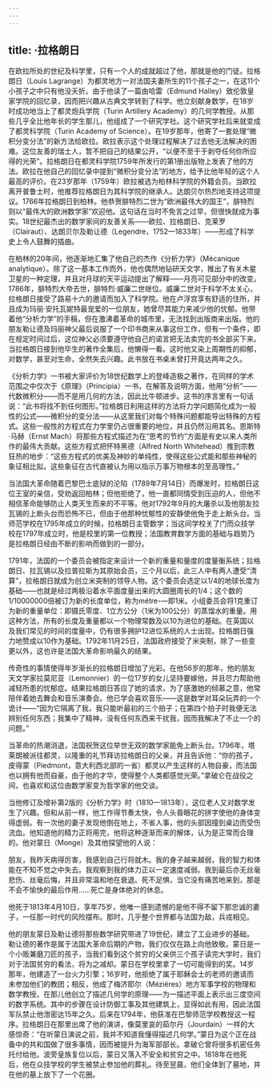 ```yaml
---
---
---
```

title: ·拉格朗日
---




在欧拉所处的世纪及科学里，只有一个人的成就超过了他，那就是他的门徒。拉格朗日（Louis Lagrange）为都灵地方一对法国夫妻所生的11个孩子之一，在这11个小孩子之中只有他没夭折。由于他读了一篇由哈雷（Edmund Halley）致伦敦皇家学院的回忆录，因而把兴趣从古典文学转到了科学。他立刻献身数学，在18岁时成功地当上了都灵炮兵学院（Turin Artillery Academy）的几何学教授。从那些几乎全比他年长的学生那儿，他组成了一个研究学社。这个研究学社后来就变成了都灵科学院（Turin Academy of Science）。在19岁那年，他寄了一套处理“微积分变分法”的新方法给欧拉。欧拉表示这个处理过程解决了过去他无法解决的困难。这位友善的瑞士人，暂不把自己的结果公开，“以便不至于于剥夺任何你所应得的光荣”。拉格朗日在都灵科学院1759年所发行的第1册出版物上发表了他的方法。欧拉在他自己的回忆录中提到“微积分变分法”的地方，给予比他年轻的这个人最高的评价。在23岁那年（1759年）欧拉被选为柏林科学院的外籍会员。当欧拉离开普鲁士时，他推荐拉格朗日为其科学院的继承人。达朗贝尔热烈地支持这项提议。1766年拉格朗日到柏林。他恭贺腓特烈二世为“欧洲最伟大的国王”，腓特烈则以“最伟大的欧洲数学家”欢迎他。这句话在当时不免言之过早，但很快就成为事实。18世纪最杰出的数学家间的友善关系——欧拉、拉格朗日、克莱罗（Clairaut）、达朗贝尔及勒让德（Legendre，1752—1833年）——形成了科学史上令人鼓舞的插曲。

在柏林的20年间，他逐渐地汇集了他自己的杰作《分析力学》（Mécanique analytique）。除了这一基本工作而外，他也偶然地钻研天文学，推出了有关木星卫星的一种定理，并且对月球的天平运动提出了解释——月亮可见部分中的改变。1786年，腓特烈大帝去世，腓特烈·威廉二世继位。威廉二世对于科学不太关心，拉格朗日接受了路易十六的邀请而加入了科学院。他在卢浮宫享有舒适的住所，并且成为玛丽·安托瓦妮特最宠爱的一位朋友，她曾尽其能力来减少他的忧郁。他带着他“分析力学”的手稿，但在激沸着革命的城市里，无法找到出版商来出版。他的朋友勒让德及玛丽神父最后说服了一个印书商来从事这份工作，但有一个条件，即在规定时间过后，这位神父必须要遵守他自己的诺言把无法卖完的书全部买下来。当拉格朗日接到他毕生的著作全集后，他懒得一看。这时他又染上周期性的抑郁，对数学，甚至对生命，全然失去兴趣。此书放在书桌未曾打开竟达两年之久。

《分析力学》一书被大家评价为18世纪数学上的登峰造极之著作，在同样的学术范围之中仅次于《原理》（Principia）一书，在解答及说明方面，他用“分析”——代数微积分——而不是用几何的方法，因此比牛顿进步。这书的序言里有一句话说：“此书将找不到任何图形。”拉格朗日利用这样的方法将力学问题简化成为一般性的公式——微积分的变分法——从这里我们对每个特殊问题都能导出特殊的方程式。这些一般性的方程式在力学里仍占很重要的地位，并且仍然沿用其名。恩斯特·马赫（Ernst Mach）将那些方程式描述为在“思考的节约”方面是有史以来人类所作的最伟大贡献。这些方程式把怀特黑德（Alfred North Whitehead）推到宗教狂热的地步：“这些方程式的优美及神妙的单纯性，使得这些公式能和那些神秘的象征相比拟。这些象征在古代直被认为用以指示万事万物根本的至高理性。”

当法国大革命随着巴黎巴士底狱的沦陷（1789年7月14日）而爆发时，拉格朗日这位王室的亲信，受劝返回柏林；但他拒绝了，他一直都同情受到压迫的人，但他不相信革命能够防止人类天生而来的不平等。他对1792年9月的大屠杀以及他朋友拉瓦锡的上断头台而恐怖不已，但由于他那种忧郁性的安静使他免于走上断头台。当师范学校在1795年成立的时候，拉格朗日主管数学；当这间学校关了门而众技学校在1797年成立时，他是校里的第一位教授；法国教育数学方面的基础与趋势乃是拉格朗日经由不断的影响而做到的一部分。

1791年，法国的一个委员会被指定来设计一个新的重量和量度的度量衡系统；拉格朗日、拉瓦锡以及拉普拉斯为其原始会员，三个月以后，此三人中有两人遭受“清算”，拉格朗日就成为创立米突制的领导人物。这个委员会选定以1/4的地球长度为基础——也就是经过两极沿着水平面度量出来的大圆圈周长的1/4；这个数的1/10000000倍被订为新的长度单位，称为métre-—即1米。小组委员会将1克重订为新的重量单位：即摄氏零度、1立方公分（1米为100公分）的蒸馏水的重量。用这种方法，所有的长度及重量都以一个物理常数及以10为进位的基础。在英国以及我们常见的时间的度量中，仍有很多拥护12进位系统的人士出现。拉格朗日强力地赞成以10作为基础。1792年11月25日，法国政府接受了米突制，除了一些变更以外，这也许是法国大革命影响最久的结果。

传奇性的事情使得年岁渐长的拉格朗日增加了光彩。在他56岁的那年，他的朋友天文学家拉莫尼亚（Lemonnier）的一位17岁的女儿坚持要嫁他，并且尽力帮助他减轻所患的忧郁症。结果拉格朗日答应了她的请求，为了感激她的倾慕之意，他常陪伴着她去舞会和音乐演奏会。他已学会喜欢音乐——这是数学对耳朵玩弄的一个诡计——“因为它隔离了我，我只能听最初的三个拍子；在第四个拍子时我便无法辨别任何东西；我集中了精神，没有任何东西来干扰我，因而我解决了不止一个的问题。”

当革命的热潮消退，法国祝贺这位举世无双的数学家能免上断头台。1796年，塔莱朗被派往都灵，以隆重的礼节拜访拉格朗日的父亲，并且告诉他：“你的孩子，皮得蒙（Piedmont，意大利西北部的一省）都灵以产生这样的人物自豪，而法国也以拥有他而自豪，由于他的才华，使得整个人类都感觉光荣。”拿破仑在战役之间，也喜欢和这位由数学家变为哲学家的他交谈。

当他修订及增补第2版的《分析力学》时（1810—1813年），这位老人又对数学发生了兴趣。但和从前一样，他工作得节奏太快，令人头昏眼花的拼字使他的身体变得虚弱。有一次他的妻子发现他倒在地上，不省人事，他的头部因撞到桌边而受伤流血。他知道他的精力正将用完，他将这种逐渐而来的解体，认为是正常而合理的。他对蒙日（Monge）及其他探望他的人说：

朋友，我昨天病得厉害，我感到自己行将就木。我的身子越来越弱，我的智力和体能在不知不觉之中失去。我观察到我的体力正以一定速度减弱。我到最后亦无丝毫悲伤、丝毫后悔，并且非常温和地在衰退。死不足惧，当它没有痛苦地来到，那是不会不愉快的最后作用……死亡是身体绝对的休息。



他死于1813年4月10日，享年75岁，他唯一感到遗憾的是他不得不留下那忠诚的妻子，一任那一时代的风险摆布。那时，几乎整个世界都与法国为敌，兵戎相见。

他的朋友蒙日及勒让德将那些数学研究带进了19世纪，建立了工业进步的基础。勒让德的著作是属于法国大革命后期的产物，我们仅仅在路上向他致敬。蒙日是一个小贩兼磨刀匠的孩子，当我们看到这个贫穷的父亲供三个孩子读完大学时，我们对于法国贫穷的看法，将为之减却。蒙日在学校里拿了一切可能得到的奖。14岁那年，他建造了一台火力引擎；16岁时，他拒绝了属于耶稣会士的老师的邀请而未参加他们的教团；相反，他成了梅济耶尔（Méziéres）地方军事学校的物理和数学教授。在那儿他创立了描述几何学的原理——为一描述平面上表示出三度空间的数字系统。其中的步骤在设计防御工事及其他建筑上，显得如此有用，因此法国军队禁止他泄密达15年之久。后来在1794年，他获准在巴黎师范学校教授这一程序。拉格朗日在那里出席了他的演讲，像莫里哀的茹尔丹（Jourdain）一样的大感惊奇：“在听蒙日演说之前，我并不知道我懂得描述几何学。”蒙日为这个正在战备中的共和国做了很多事情，因而被提升为海军部部长。拿破仑曾将很多机密任务托付给他。波旁皇族复位以后，蒙日又落入不安全和贫穷之中。1818年在他死后，他在众技学校的学生被禁止参加他的葬礼。待至翌晨，他们全体到了墓地，并在他的墓上放下了一个花圈。